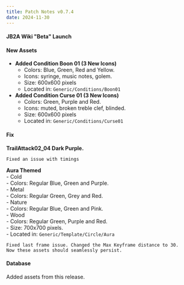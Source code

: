 ```yaml
---
title: Patch Notes v0.7.4
date: 2024-11-30
---
```

#### **JB2A Wiki "Beta" Launch**
#### New Assets
- **Added Condition Boon 01 (3 New Icons)**  
    - Colors: Blue, Green, Red and Yellow.  
    - Icons: syringe, music notes, golem.  
    - Size: 600x600 pixels  
    - Located in: ``Generic/Conditions/Boon01``
- **Added Condition Curse 01 (3 New Icons)**  
    - Colors: Green, Purple and Red.  
    - Icons: muted, broken treble clef, blinded.  
    - Size: 600x600 pixels  
    - Located in: ``Generic/Conditions/Curse01``
#### Fix
**TrailAttack02_04 Dark Purple.**  
```
Fixed an issue with timings
```
**Aura Themed**  
    - Cold  
        - Colors: Regular Blue, Green and Purple.  
    - Metal  
        - Colors: Regular Green, Grey and Red.  
    - Nature  
        - Colors: Regular Blue, Green and Pink.  
    - Wood  
        - Colors: Regular Green, Purple and Red.  
    - Size: 700x700 pixels.  
    - Located in: ``Generic/Template/Circle/Aura``
```
Fixed last frame issue. Changed the Max Keyframe distance to 30. 
Now these assets should seamlessly persist.  
```
#### Database
Added assets from this release.







